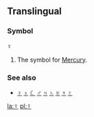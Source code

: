==Translingual==
===Symbol===
'''☿'''

#The symbol for [[Mercury]].<!-- god, planet, or both?  Definitely not the element, as Mercury is capitalised here-->

===See also===
*[[♀]] [[♁]] [[☾]] [[♂]] [[♃]] [[♄]] [[♅]] [[♆]] [[♇]]

[[la:☿]]
[[pl:☿]]